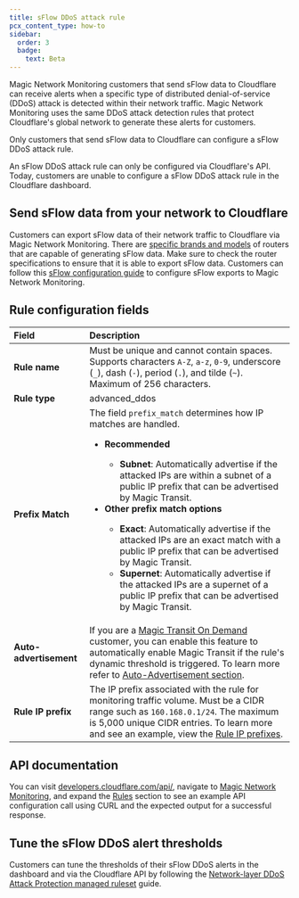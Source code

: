 ```yaml
---
title: sFlow DDoS attack rule
pcx_content_type: how-to
sidebar:
  order: 3
  badge:
    text: Beta
---
```


Magic Network Monitoring customers that send sFlow data to Cloudflare can receive alerts when a specific type of distributed denial-of-service (DDoS) attack is detected within their network traffic. Magic Network Monitoring uses the same DDoS attack detection rules that protect Cloudflare's global network to generate these alerts for customers.

Only customers that send sFlow data to Cloudflare can configure a sFlow DDoS attack rule.

An sFlow DDoS attack rule can only be configured via Cloudflare's API. Today, customers are unable to configure a sFlow DDoS attack rule in the Cloudflare dashboard.

## Send sFlow data from your network to Cloudflare

Customers can export sFlow data of their network traffic to Cloudflare via Magic Network Monitoring. There are [specific brands and models](/magic-network-monitoring/routers/supported-routers/) of routers that are capable of generating sFlow data. Make sure to check the router specifications to ensure that it is able to export sFlow data. Customers can follow this [sFlow configuration guide](/magic-network-monitoring/routers/sflow-config/) to configure sFlow exports to Magic Network Monitoring.

## Rule configuration fields

| Field | Description |
| :---- | :---- |
| **Rule name** | Must be unique and cannot contain spaces. Supports characters `A-Z`, `a-z`, `0-9`, underscore (`_`), dash (`-`), period (`.`), and tilde (`~`). Maximum of 256 characters. |
| **Rule type** | advanced_ddos |
| **Prefix Match** | The field `prefix_match` determines how IP matches are handled. <ul><li>**Recommended**</li><ul><li>**Subnet**: Automatically advertise if the attacked IPs are within a subnet of a public IP prefix that can be advertised by Magic Transit.</li></ul><li>**Other prefix match options**</li><ul><li>**Exact**: Automatically advertise if the attacked IPs are an exact match with a public IP prefix that can be advertised by Magic Transit.</li><li>**Supernet**: Automatically advertise if the attacked IPs are a supernet of a public IP prefix that can be advertised by Magic Transit.</li></ul></ul> |
| **Auto-advertisement** | If you are a [Magic Transit On Demand](/magic-transit/on-demand) customer, you can enable this feature to automatically enable Magic Transit if the rule's dynamic threshold is triggered. To learn more refer to [Auto-Advertisement section](/magic-network-monitoring/rules/rule-notifications/#rule-auto-advertisement-notifications). |
| **Rule IP prefix** | The IP prefix associated with the rule for monitoring traffic volume. Must be a CIDR range such as `160.168.0.1/24`. The maximum is 5,000 unique CIDR entries. To learn more and see an example, view the [Rule IP prefixes](/magic-network-monitoring/rules/#rule-ip-prefixes). |

## API documentation

You can visit [developers.cloudflare.com/api/](/api/), navigate to [Magic Network Monitoring](/api/resources/magic_network_monitoring/), and expand the [Rules](/api/resources/magic_network_monitoring/subresources/rules/) section to see an example API configuration call using CURL and the expected output for a successful response.

## Tune the sFlow DDoS alert thresholds

Customers can tune the thresholds of their sFlow DDoS alerts in the dashboard and via the Cloudflare API by following the [Network-layer DDoS Attack Protection managed ruleset](/ddos-protection/managed-rulesets/network/) guide.